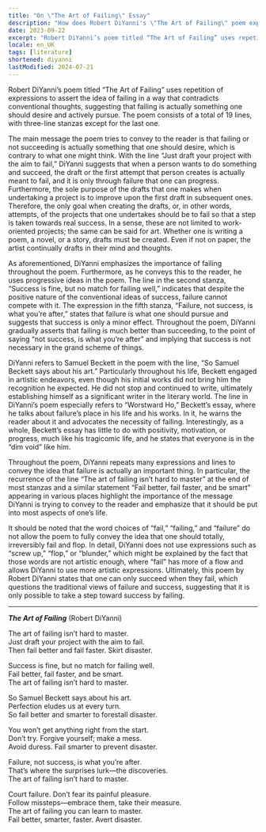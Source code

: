 ```yaml
---
title: "On \"The Art of Failing\" Essay"
description: "How does Robert DiYanni's \"The Art of Failing\" poem expresses the need for failing to improve?"
date: 2023-09-22
excerpt: "Robert DiYanni’s poem titled “The Art of Failing” uses repetition of expressions to assert the idea of failing in a way that contradicts conventional thoughts, suggesting that failing is actually something one should desire and actively pursue. The poem consists of a total of 19 lines, with three-line stanzas except for the last one."
locale: en_UK
tags: [literature]
shortened: diyanni
lastModified: 2024-07-21
---
```

Robert DiYanni’s poem titled “The Art of Failing” uses repetition of expressions to assert the idea of failing in a way that contradicts conventional thoughts, suggesting that failing is actually something one should desire and actively pursue. The poem consists of a total of 19 lines, with three-line stanzas except for the last one.

The main message the poem tries to convey to the reader is that failing or not succeeding is actually something that one should desire, which is contrary to what one might think. With the line “Just draft your project with the aim to fail,” DiYanni suggests that when a person wants to do something and succeed, the draft or the first attempt that person creates is actually meant to fail, and it is only through failure that one can progress. Furthermore, the sole purpose of the drafts that one makes when undertaking a project is to improve upon the first draft in subsequent ones. Therefore, the only goal when creating the drafts, or, in other words, attempts, of the projects that one undertakes should be to fail so that a step is taken towards real success. In a sense, these are not limited to work-oriented projects; the same can be said for art. Whether one is writing a poem, a novel, or a story, drafts must be created. Even if not on paper, the artist continually drafts in their mind and thoughts.

As aforementioned, DiYanni emphasizes the importance of failing throughout the poem. Furthermore, as he conveys this to the reader, he uses progressive ideas in the poem. The line in the second stanza, “Success is fine, but no match for failing well,” indicates that despite the positive nature of the conventional ideas of success, failure cannot compete with it. The expression in the fifth stanza, “Failure, not success, is what you’re after,” states that failure is what one should pursue and suggests that success is only a minor effect. Throughout the poem, DiYanni gradually asserts that failing is much better than succeeding, to the point of saying “not success, is what you’re after” and implying that success is not necessary in the grand scheme of things.

DiYanni refers to Samuel Beckett in the poem with the line, “So Samuel Beckett says about his art.” Particularly throughout his life, Beckett engaged in artistic endeavors, even though his initial works did not bring him the recognition he expected. He did not stop and continued to write, ultimately establishing himself as a significant writer in the literary world. The line in DiYanni’s poem especially refers to “Worstward Ho,” Beckett’s essay, where he talks about failure’s place in his life and his works. In it, he warns the reader about it and advocates the necessity of failing. Interestingly, as a whole, Beckett’s essay has little to do with positivity, motivation, or progress, much like his tragicomic life, and he states that everyone is in the “dim void” like him.

Throughout the poem, DiYanni repeats many expressions and lines to convey the idea that failure is actually an important thing. In particular, the recurrence of the line “The art of failing isn’t hard to master” at the end of most stanzas and a similar statement “Fail better, fail faster, and be smart” appearing in various places highlight the importance of the message DiYanni is trying to convey to the reader and emphasize that it should be put into most aspects of one’s life.

It should be noted that the word choices of “fail,” “failing,” and “failure” do not allow the poem to fully convey the idea that one should totally, irreversibly fail and flop. In detail, DiYanni does not use expressions such as “screw up,” “flop,” or “blunder,” which might be explained by the fact that those words are not artistic enough, where “fail” has more of a flow and allows DiYanni to use more artistic expressions. Ultimately, this poem by Robert DiYanni states that one can only succeed when they fail, which questions the traditional views of failure and success, suggesting that it is only possible to take a step toward success by failing.

---

***The Art of Failing*** (Robert DiYanni)

The art of failing isn’t hard to master.  
Just draft your project with the aim to fail.  
Then fail better and fail faster. Skirt disaster.

Success is fine, but no match for failing well.  
Fail better, fail faster, and be smart.  
The art of failing isn’t hard to master.  

So Samuel Beckett says about his art.  
Perfection eludes us at every turn.  
So fail better and smarter to forestall disaster.

You won’t get anything right from the start.  
Don’t try. Forgive yourself; make a mess.  
Avoid duress. Fail smarter to prevent disaster.

Failure, not success, is what you’re after.  
That’s where the surprises lurk—the discoveries.  
The art of failing isn’t hard to master.

Court failure. Don’t fear its painful pleasure.  
Follow missteps—embrace them, take their measure.  
The art of failing you can learn to master.  
Fail better, smarter, faster. Avert disaster.